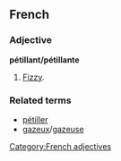 ==French==
===Adjective===
'''pétillant/pétillante'''

#[[Fizzy]].

===Related terms===
*[[pétiller]]
*[[gazeux]]/[[gazeuse]]

[[Category:French adjectives]]